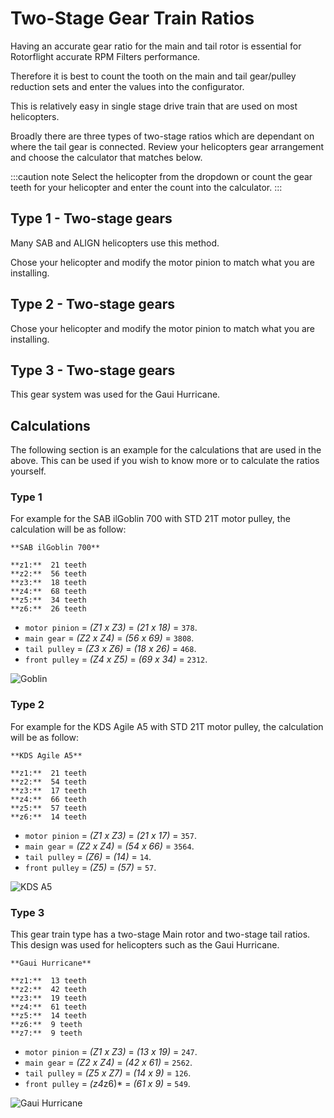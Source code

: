 
# Two-Stage Gear Train Ratios

Having an accurate gear ratio for the main and tail rotor is essential for Rotorflight accurate RPM Filters performance.

Therefore it is best to count the tooth on the main and tail gear/pulley reduction sets and enter the values into the configurator.

This is relatively easy in single stage drive train that are used on most helicopters.

Broadly there are three types of two-stage ratios which are dependant on where the tail gear is connected. Review your helicopters gear arrangement and choose the calculator that matches below. 

:::caution note
Select the helicopter from the dropdown or count the gear teeth for your helicopter and enter the count into the calculator. 
::: 

## Type 1 - Two-stage gears

Many SAB and ALIGN helicopters use this method.

Chose your helicopter and modify the motor pinion to match what you are installing.
<Gears />

## Type 2 - Two-stage gears

Chose your helicopter and modify the motor pinion to match what you are installing.
<Gears2 />

## Type 3 - Two-stage gears
This gear system was used for the Gaui Hurricane. 
<Gears3 />

## Calculations
The following section is an example for the calculations that are used in the above. This can be used if you wish to know more or to calculate the ratios yourself.

### Type 1
For example for the SAB ilGoblin 700 with STD 21T motor pulley, the calculation will be as follow:

    **SAB ilGoblin 700** 

    **z1:**  21 teeth  
    **z2:**  56 teeth  
    **z3:**  18 teeth  
    **z4:**  68 teeth  
    **z5:**  34 teeth  
    **z6:**  26 teeth  

* `motor pinion` = *(Z1 x Z3)* = *(21 x 18)* = `378`.
* `main gear` = *(Z2 x Z4)* = *(56 x 69)* = `3808`.
* `tail pulley` = *(Z3 x Z6)* = *(18 x 26)* = `468`.
* `front pulley` = *(Z4 x Z5)* = *(69 x 34)* = `2312`.

<img src={Goblin} alt="Goblin"/>

### Type 2

For example for the KDS Agile A5 with STD 21T motor pulley, the calculation will be as follow:

    **KDS Agile A5** 

    **z1:**  21 teeth  
    **z2:**  54 teeth  
    **z3:**  17 teeth  
    **z4:**  66 teeth  
    **z5:**  57 teeth  
    **z6:**  14 teeth  

* `motor pinion` = *(Z1 x Z3)* = *(21 x 17)* = `357`.
* `main gear` = *(Z2 x Z4)* = *(54 x 66)* = `3564`.
* `tail pulley` = *(Z6)* = *(14)* = `14`.
* `front pulley` = *(Z5)* = *(57)* = `57`.

<img src={KDS} alt="KDS A5"/>

### Type 3

This gear train type has a two-stage Main rotor and two-stage tail ratios. This design was used for helicopters such as the Gaui Hurricane.

    **Gaui Hurricane**

    **z1:**  13 teeth  
    **z2:**  42 teeth  
    **z3:**  19 teeth  
    **z4:**  61 teeth  
    **z5:**  14 teeth  
    **z6:**  9 teeth  
    **z7:**  9 teeth  

* `motor pinion` = *(Z1 x Z3)* = *(13 x 19)* = `247`.
* `main gear` = *(Z2 x Z4)* = *(42 x 61)* = `2562`.
* `tail pulley` = *(Z5 x Z7)* = *(14 x 9)* = `126`.
* `front pulley` = *(z4*z6)* = *(61 x 9)* = `549`.

<img src={Hurricane} alt="Gaui Hurricane"/>
